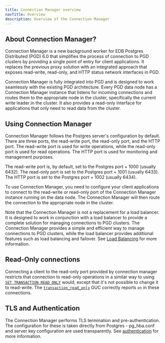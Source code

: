 ```yaml
---
title: Connection Manager overview
navTitle: Overview
description: Overview of the Connection Manager
---
```


## About Connection Manager?

Connection Manager is a new background worker for EDB Postgres Distributed (PGD) 6.0 that simplifies the process of connection to PGD clusters by providing a single point of entry for client applications. It replaces the previous proxy solution with an integrated approach that exposes read-write, read-only, and HTTP status network interfaces in PGD.

Connection Manager is fully integrated into PGD and is designed to work seamlessly with the existing PGD architecture. Every PGD data node has a Connection Manager instance that listens for incoming connections and routes them to the appropriate node in the cluster, specifically the current write leader in the cluster. It also provides a read-only interface for applications that only need to read data from the cluster. 

## Using Connection Manager

Connection Manager follows the Postgres server's configuration by default. There are three ports, the read-write port, the read-only port, and the HTTP port. The read-write port is used for write operations, while the read-only port is used for read operations. The HTTP port is used for monitoring and management purposes.

The read-write port is, by default, set to the Postgres port + 1000 (usually 6432).
The read-only port is set to the Postgres port + 1001 (usually 6433).
The HTTP port is set to the Postgres port + 1002 (usually 6434).

To use Connection Manager, you need to configure your client applications to connect to the read-write or read-only port of the Connection Manager instance running on the data node. The Connection Manager will then route the connection to the appropriate node in the cluster.

Note that the Connection Manager is not a replacement for a load balancer. It is designed to work in conjunction with a load balancer to provide a complete solution for managing connections to PGD clusters. The Connection Manager provides a simple and efficient way to manage connections to PGD clusters, while the load balancer provides additional features such as load balancing and failover. See [Load Balancing](./load-balancing/) for more information.

## Read-Only connections

Connecting a client to the read-only port provided by connection manager restricts that connection to read-only operations in a similar way to using [`SET TRANSACTION READ ONLY`](https://www.postgresql.org/docs/current/sql-set-transaction.html) would, except that it's not possible to change it to read-write. The [`transaction_read_only`](https://www.postgresql.org/docs/17/runtime-config-client.html#GUC-TRANSACTION-READ-ONLY) GUC correctly reports `on` in these connections.

## TLS and Authentication

The Connection Manager performs TLS termination and pre-authentication. The configuration for these is taken directly from Postgres - pg_hba.conf and server key configuration are used transparently. See [authentication](../authentication/) for more information.

